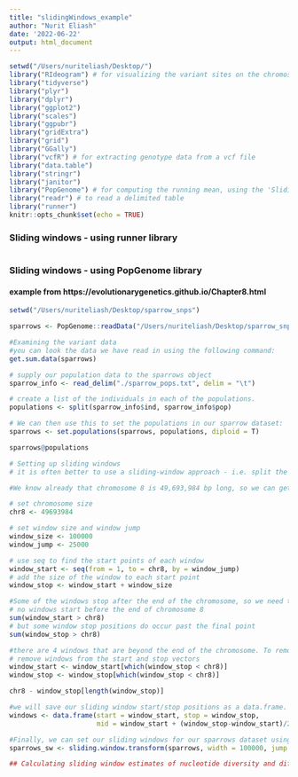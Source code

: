 ```yaml
---
title: "slidingWindows_example"
author: "Nurit Eliash"
date: '2022-06-22'
output: html_document
---
```


```r
setwd("/Users/nuriteliash/Desktop/")
library("RIdeogram") # for visualizing the variant sites on the chromosomes
library("tidyverse")
library("plyr")
library("dplyr")
library("ggplot2")
library("scales")
library("ggpubr")
library("gridExtra")
library("grid")
library("GGally")
library("vcfR") # for extracting genotype data from a vcf file
library("data.table")
library("stringr")
library("janitor")
library("PopGenome") # for computing the running mean, using the 'SlidingWindow' function
library("readr") # to read a delimited table
library("runner")
knitr::opts_chunk$set(echo = TRUE)
```

### Sliding windows - using runner library
```r

```

### Sliding windows - using PopGenome library
#### example from https://evolutionarygenetics.github.io/Chapter8.html
```r
setwd("/Users/nuriteliash/Desktop/sparrow_snps")

sparrows <- PopGenome::readData("/Users/nuriteliash/Desktop/sparrow_snps/", format = "VCF", include.unknown = TRUE, FAST = TRUE)

#Examining the variant data
#you can look the data we have read in using the following command:
get.sum.data(sparrows)

# supply our population data to the sparrows object
sparrow_info <- read_delim("./sparrow_pops.txt", delim = "\t")

# create a list of the individuals in each of the populations.
populations <- split(sparrow_info$ind, sparrow_info$pop)

# We can then use this to set the populations in our sparrow dataset:
sparrows <- set.populations(sparrows, populations, diploid = T)

sparrows@populations

# Setting up sliding windows
# it is often better to use a sliding-window approach - i.e. split the genome into windows of a particular size and then calculate the mean for a statistic within that window.

#We know already that chromosome 8 is 49,693,984 bp long, so we can get an idea of how many sliding windows we would generate by using some R code. We’ll set our sliding window to be 100,000 bp wide - or 100 Kb. We will also set a step or jump for our window of 25,000 bp - or 25Kb.

# set chromosome size
chr8 <- 49693984

# set window size and window jump
window_size <- 100000
window_jump <- 25000

# use seq to find the start points of each window
window_start <- seq(from = 1, to = chr8, by = window_jump)
# add the size of the window to each start point 
window_stop <- window_start + window_size

#Some of the windows stop after the end of the chromosome, so we need to remove these.
# no windows start before the end of chromosome 8
sum(window_start > chr8)
# but some window stop positions do occur past the final point
sum(window_stop > chr8)

#there are 4 windows that are beyond the end of the chromosome. To remove them, we can use the same logical operations as above, just this time within square brackets to drop those positions.
# remove windows from the start and stop vectors
window_start <- window_start[which(window_stop < chr8)]
window_stop <- window_stop[which(window_stop < chr8)]

chr8 - window_stop[length(window_stop)]

#we will save our sliding window start/stop positions as a data.frame. We’ll also calculate the midpoint for each window.
windows <- data.frame(start = window_start, stop = window_stop, 
                      mid = window_start + (window_stop-window_start)/2)

#Finally, we can set our sliding windows for our sparrows dataset using the PopGenome function, sliding.window.transform
sparrows_sw <- sliding.window.transform(sparrows, width = 100000, jump = 25000, type = 2)

## Calculating sliding window estimates of nucleotide diversity and differentiation

```